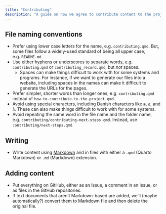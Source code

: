```yaml
---
title: "Contributing"
description: "A guide on how we agree to contribute content to the project."
---
```


## File naming conventions

-   Prefer using lower case letters for the name, e.g.
    `contributing.qmd`. But, some files follow a widely-used standard
    of being all upper case, e.g. `README.md`.
-   Use either hyphens or underscores to separate words, e.g.
    `contributing.qmd` or `contributing_record.qmd`, but *not* spaces.
    -   Spaces can make things difficult to work with for some systems
        and programs. For instance, if we want to generate our files
        into a website, including spaces in the names can make it
        difficult to generate the URLs for the pages.
-   Prefer simpler, shorter words than longer ones, e.g.
    `contributing.qmd` instead of
    `how-to-contribute-to-the-project.qmd`.
-   Avoid using special characters, including Danish characters like
    `æ`, `ø`, and `å`. These can also make things difficult to work with
    for some systems.
-   Avoid repeating the same word in the file name and the folder name,
    e.g. `contributing/contributing-next-steps.qmd`. Instead, use
    `contributing/next-steps.qmd`.

## Writing

-   Write content using
    [Markdown](https://quarto.org/docs/authoring/markdown-basics.html)
    and in files with either a `.qmd` (Quarto Markdown) or `.md`
    (Markdown) extension.

## Adding content

-   Put everything on GitHub, either as an Issue, a comment in an Issue,
    or as files in the GitHub repositories.
-   If text documents that aren't Markdown-based are added, we'll (maybe
    automatically?) convert them to Markdown file and then delete the
    original file.
